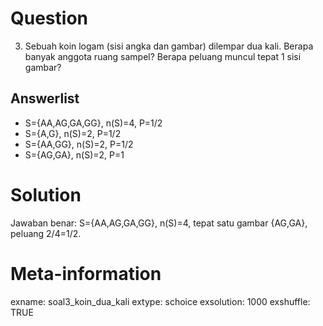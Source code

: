Question
========
(3) Sebuah koin logam (sisi angka dan gambar) dilempar dua kali.
Berapa banyak anggota ruang sampel? Berapa peluang muncul tepat 1 sisi gambar?

Answerlist
----------
* S={AA,AG,GA,GG}, n(S)=4, P=1/2
* S={A,G}, n(S)=2, P=1/2
* S={AA,GG}, n(S)=2, P=1/2
* S={AG,GA}, n(S)=2, P=1

Solution
========
Jawaban benar: S={AA,AG,GA,GG}, n(S)=4, tepat satu gambar {AG,GA}, peluang 2/4=1/2.

Meta-information
================
exname: soal3_koin_dua_kali
extype: schoice
exsolution: 1000
exshuffle: TRUE
